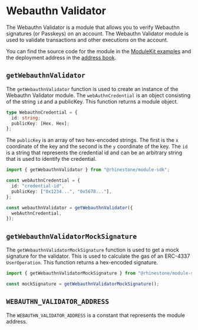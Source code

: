 # Webauthn Validator

The Webauthn Validator is a module that allows you to verify Webauthn signatures (or Passkeys) on an account. The Webauthn Validator module is used to validate transactions and other executions on the account.

You can find the source code for the module in the [ModuleKit examples](https://github.com/rhinestonewtf/modulekit/tree/main/examples/src/WebauthnValidator) and the deployment address in the [address book](../../overview/address-book.mdx).

## `getWebauthnValidator`

The `getWebauthnValidator` function is used to create an instance of the Webauthn Validator module. The `webAuthnCredential` is an object consisting of the string `id` and a publicKey. This function returns a module object.

```typescript
type WebauthnCredential = {
  id: string;
  publicKey: [Hex, Hex];
};
```

The `publicKey` is an array of two hex-encoded strings. The first is the `x` coordinate of the key and the second is the `y` coordinate of the key. The `id` is a string that represents the credential id and can be an arbitrary string that is used to identify the credential.

```typescript
import { getWebauthnValidator } from "@rhinestone/module-sdk";

const webAuthnCredential = {
  id: "credential-id",
  publicKey: ["0x1234...", "0x5678..."],
};

const webauthnValidator = getWebauthnValidator({
  webAuthnCredential,
});
```

## `getWebauthnValidatorMockSignature`

The `getWebauthnValidatorMockSignature` function is used to get a mock signature for the validator. This is used to calculate the gas of an ERC-4337 `UserOperation`. This function returns a hex-encoded signature.

```typescript
import { getWebauthnValidatorMockSignature } from "@rhinestone/module-sdk";

const mockSignature = getWebauthnValidatorMockSignature();
```

## `WEBAUTHN_VALIDATOR_ADDRESS`

The `WEBAUTHN_VALIDATOR_ADDRESS` is a constant that represents the module address.
